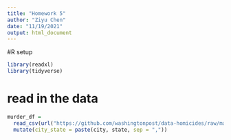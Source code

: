 ```yaml
---
title: "Homework 5"
author: "Ziyu Chen"
date: "11/19/2021"
output: html_document
---
```

#R setup
```r
library(readxl)
library(tidyverse)
```

# read in the data
```r
murder_df = 
  read_csv(url("https://github.com/washingtonpost/data-homicides/raw/master/homicide-data.csv")) %>%
  mutate(city_state = paste(city, state, sep = ","))
```

